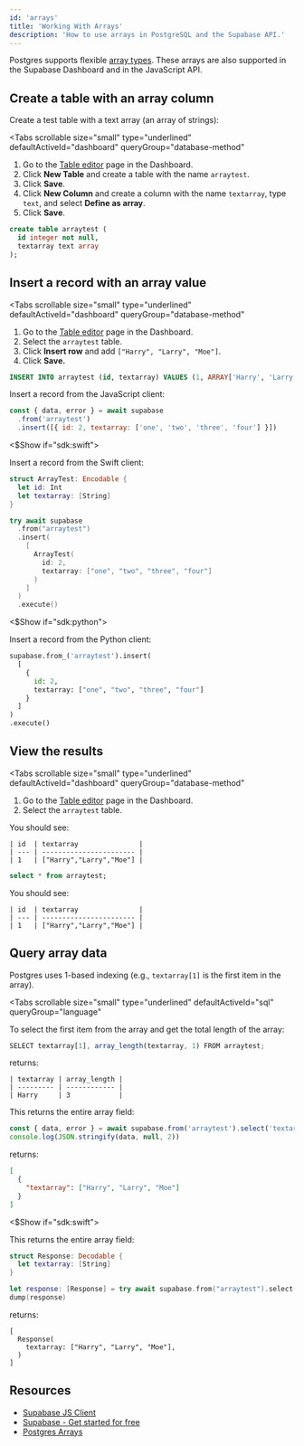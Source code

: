 ```yaml
---
id: 'arrays'
title: 'Working With Arrays'
description: 'How to use arrays in PostgreSQL and the Supabase API.'
---
```


Postgres supports flexible [array types](https://www.postgresql.org/docs/12/arrays.html). These arrays are also supported in the Supabase Dashboard and in the JavaScript API.

## Create a table with an array column

Create a test table with a text array (an array of strings):

<Tabs
  scrollable
  size="small"
  type="underlined"
  defaultActiveId="dashboard"
  queryGroup="database-method"
>
<TabPanel id="dashboard" label="Dashboard">

1. Go to the [Table editor](https://supabase.com/dashboard/project/_/editor) page in the Dashboard.
1. Click **New Table** and create a table with the name `arraytest`.
1. Click **Save**.
1. Click **New Column** and create a column with the name `textarray`, type `text`, and select **Define as array**.
1. Click **Save**.

</TabPanel>
<TabPanel id="sql" label="SQL">

```sql
create table arraytest (
  id integer not null,
  textarray text array
);
```

</TabPanel>
</Tabs>

## Insert a record with an array value

<Tabs
  scrollable
  size="small"
  type="underlined"
  defaultActiveId="dashboard"
  queryGroup="database-method"
>
<TabPanel id="dashboard" label="Dashboard">

1. Go to the [Table editor](https://supabase.com/dashboard/project/_/editor) page in the Dashboard.
1. Select the `arraytest` table.
1. Click **Insert row** and add `["Harry", "Larry", "Moe"]`.
1. Click **Save.**

</TabPanel>
<TabPanel id="sql" label="SQL">

```sql
INSERT INTO arraytest (id, textarray) VALUES (1, ARRAY['Harry', 'Larry', 'Moe']);
```

</TabPanel>
<TabPanel id="js" label="JavaScript">

Insert a record from the JavaScript client:

```js
const { data, error } = await supabase
  .from('arraytest')
  .insert([{ id: 2, textarray: ['one', 'two', 'three', 'four'] }])
```

</TabPanel>
<$Show if="sdk:swift">
<TabPanel id="swift" label="Swift">

Insert a record from the Swift client:

```swift
struct ArrayTest: Encodable {
  let id: Int
  let textarray: [String]
}

try await supabase
  .from("arraytest")
  .insert(
    [
      ArrayTest(
        id: 2,
        textarray: ["one", "two", "three", "four"]
      )
    ]
  )
  .execute()
```

</TabPanel>
</$Show>
<$Show if="sdk:python">
<TabPanel id="python" label="Python">

Insert a record from the Python client:

```python
supabase.from_('arraytest').insert(
  [
    {
      id: 2,
      textarray: ["one", "two", "three", "four"]
    }
  ]
)
.execute()
```

</TabPanel>
</$Show>
</Tabs>

## View the results

<Tabs
  scrollable
  size="small"
  type="underlined"
  defaultActiveId="dashboard"
  queryGroup="database-method"
>
<TabPanel id="dashboard" label="Dashboard">

1. Go to the [Table editor](https://supabase.com/dashboard/project/_/editor) page in the Dashboard.
1. Select the `arraytest` table.

You should see:

```
| id  | textarray               |
| --- | ----------------------- |
| 1   | ["Harry","Larry","Moe"] |
```

</TabPanel>
<TabPanel id="sql" label="SQL">

```sql
select * from arraytest;
```

You should see:

```
| id  | textarray               |
| --- | ----------------------- |
| 1   | ["Harry","Larry","Moe"] |
```

</TabPanel>
</Tabs>

## Query array data

Postgres uses 1-based indexing (e.g., `textarray[1]` is the first item in the array).

<Tabs
  scrollable
  size="small"
  type="underlined"
  defaultActiveId="sql"
  queryGroup="language"
>
<TabPanel id="sql" label="SQL">

To select the first item from the array and get the total length of the array:

```js
SELECT textarray[1], array_length(textarray, 1) FROM arraytest;
```

returns:

```
| textarray | array_length |
| --------- | ------------ |
| Harry     | 3            |
```

</TabPanel>
<TabPanel id="js" label="JavaScript">

This returns the entire array field:

```js
const { data, error } = await supabase.from('arraytest').select('textarray')
console.log(JSON.stringify(data, null, 2))
```

returns:

```json
[
  {
    "textarray": ["Harry", "Larry", "Moe"]
  }
]
```

</TabPanel>
<$Show if="sdk:swift">
<TabPanel id="swift" label="Swift">

This returns the entire array field:

```swift
struct Response: Decodable {
  let textarray: [String]
}

let response: [Response] = try await supabase.from("arraytest").select("textarray").execute().value
dump(response)
```

returns:

```
[
  Response(
    textarray: ["Harry", "Larry", "Moe"],
  )
]
```

</TabPanel>
</$Show>
</Tabs>

## Resources

- [Supabase JS Client](https://github.com/supabase/supabase-js)
- [Supabase - Get started for free](https://supabase.com)
- [Postgres Arrays](https://www.postgresql.org/docs/15/arrays.html)
